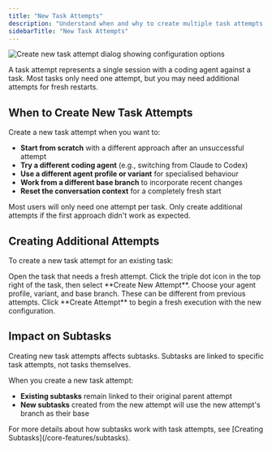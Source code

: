 ```yaml
---
title: "New Task Attempts"
description: "Understand when and why to create multiple task attempts for fresh restarts with different configurations."
sidebarTitle: "New Task Attempts"
---
```


<Frame>
<img src="/images/vk-create-new-attempt.png" alt="Create new task attempt dialog showing configuration options" />
</Frame>

A task attempt represents a single session with a coding agent against a task. Most tasks only need one attempt, but you may need additional attempts for fresh restarts.

## When to Create New Task Attempts

Create a new task attempt when you want to:

- **Start from scratch** with a different approach after an unsuccessful attempt
- **Try a different coding agent** (e.g., switching from Claude to Codex)
- **Use a different agent profile or variant** for specialised behaviour
- **Work from a different base branch** to incorporate recent changes
- **Reset the conversation context** for a completely fresh start

<Tip>
Most users will only need one attempt per task. Only create additional attempts if the first approach didn't work as expected.
</Tip>

## Creating Additional Attempts

To create a new task attempt for an existing task:

<Steps>
<Step title="Navigate to the task">
  Open the task that needs a fresh attempt.
</Step>

<Step title="Click Create New Attempt">
  Click the triple dot icon in the top right of the task, then select **Create New Attempt**.
</Step>

<Step title="Configure the attempt">
  Choose your agent profile, variant, and base branch. These can be different from previous attempts.
</Step>

<Step title="Start execution">
  Click **Create Attempt** to begin a fresh execution with the new configuration.
</Step>
</Steps>

## Impact on Subtasks

<Warning>
Creating new task attempts affects subtasks. Subtasks are linked to specific task attempts, not tasks themselves.
</Warning>

When you create a new task attempt:

- **Existing subtasks** remain linked to their original parent attempt
- **New subtasks** created from the new attempt will use the new attempt's branch as their base

<Info>
For more details about how subtasks work with task attempts, see [Creating Subtasks](/core-features/subtasks).
</Info>
